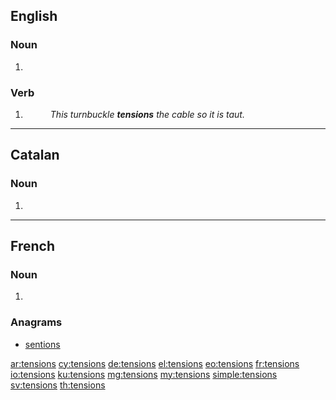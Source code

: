 ==English==

===Noun===
{{head|en|noun plural form}}

# {{plural of|tension|lang=en}}

===Verb===
{{head|en|verb form}}

# {{en-third-person singular of|tension}}
#: ''This turnbuckle '''tensions''' the cable so it is taut.''

----
==Catalan==

===Noun===
{{ca-noun-form}}

# {{plural of|tensió|lang=ca}}
----

==French==

===Noun===
{{head|fr|noun plural form|g=f}}

# {{plural of|tension|lang=fr}}

===Anagrams===
* [[sentions#French|sentions]]

[[ar:tensions]]
[[cy:tensions]]
[[de:tensions]]
[[el:tensions]]
[[eo:tensions]]
[[fr:tensions]]
[[io:tensions]]
[[ku:tensions]]
[[mg:tensions]]
[[my:tensions]]
[[simple:tensions]]
[[sv:tensions]]
[[th:tensions]]